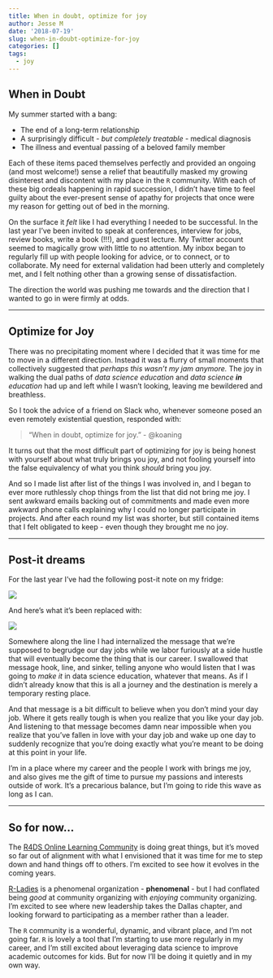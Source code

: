```yaml
---
title: When in doubt, optimize for joy
author: Jesse M
date: '2018-07-19'
slug: when-in-doubt-optimize-for-joy
categories: []
tags:
  - joy
---
```


## When in Doubt
My summer started with a bang:

* The end of a long-term relationship
* A surprisingly difficult - _but completely treatable_ - medical diagnosis
* The illness and eventual passing of a beloved family member

Each of these items paced themselves perfectly and provided an ongoing (and most welcome!) sense a relief that beautifully masked my growing disinterest and discontent with my place in the `R` community. With each of these big ordeals happening in rapid succession, I didn't have time to feel guilty about the ever-present sense of apathy for projects that once were my reason for getting out of bed in the morning.

On the surface it _felt_ like I had everything I needed to be successful. In the last year I've been invited to speak at conferences, interview for jobs, review books, write a book (!!!), and guest lecture. My Twitter account seemed to magically grow with little to no attention. My inbox began to regularly fill up with people looking for advice, or to connect, or to collaborate. My need for external validation had been utterly and completely met, and I felt nothing other than a growing sense of dissatisfaction.

The direction the world was pushing me towards and the direction that I wanted to go in were firmly at odds.

*** 

## Optimize for Joy
There was no precipitating moment where I decided that it was time for me to move in a different direction. Instead it was a flurry of small moments that collectively suggested that _perhaps this wasn't my jam anymore._ The joy in walking the dual paths of _data science education_ and _data science **in** education_ had up and left while I wasn't looking, leaving me bewildered and breathless.

So I took the advice of a friend on Slack who, whenever someone posed an even remotely existential question, responded with: 

> "When in doubt, optimize for joy." - @koaning

It turns out that the most difficult part of optimizing for joy is being honest with yourself about what truly brings you joy, and not fooling yourself into the false equivalency of what you think _should_ bring you joy.

And so I made list after list of the things I was involved in, and I began to ever more ruthlessly chop things from the list that did not bring me joy. I sent awkward emails backing out of commitments and made even more awkward phone calls explaining why I could no longer participate in projects. And after each round my list was shorter, but still contained items that I felt obligated to keep - even though they brought me no joy.

***

## Post-it dreams
For the last year I've had the following post-it note on my fridge:

![](https://i.imgur.com/o1V7owR.jpg)

And here's what it's been replaced with: 

![](https://i.imgur.com/umaNGft.jpg)

Somewhere along the line I had internalized the message that we're supposed to begrudge our day jobs while we labor furiously at a side hustle that will eventually become the thing that is our career. I swallowed that message hook, line, and sinker, telling anyone who would listen that I was going to _make it_ in data science education, whatever that means. As if I didn't already know that this is all a journey and the destination is merely a temporary resting place.

And that message is a bit difficult to believe when you don't mind your day job. Where it gets really tough is when you realize that you like your day job. And listening to that message becomes damn near impossible when you realize that you've fallen in love with your day job and wake up one day to suddenly recognize that you're doing exactly what you're meant to be doing at this point in your life.

I'm in a place where my career and the people I work with brings me joy, and also gives me the gift of time to pursue my passions and interests outside of work. It's a precarious balance, but I'm going to ride this wave as long as I can.

***

## So for now...
The [R4DS Online Learning Community](http://www.rfordatasci.com/) is doing great things, but it's moved so far out of alignment with what I envisioned that it was time for me to step down and hand things off to others. I'm excited to see how it evolves in the coming years. 

[R-Ladies](https://rladies.org/) is a phenomenal organization - **phenomenal** - but I had conflated being _good_ at community organizing with _enjoying_ community organizing. I'm excited to see where new leadership takes the Dallas chapter, and looking forward to participating as a member rather than a leader.

The `R` community is a wonderful, dynamic, and vibrant place, and I'm not going far. `R` is lovely a tool that I'm starting to use more regularly in my career, and I'm still excited about leveraging data science to improve academic outcomes for kids. But for now I'll be doing it quietly and in my own way. 


